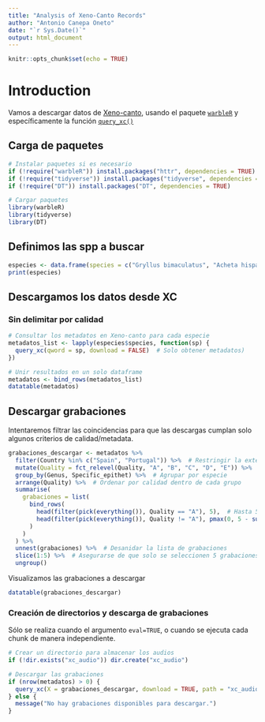 ```yaml
---
title: "Analysis of Xeno-Canto Records"
author: "Antonio Canepa Oneto"
date: "`r Sys.Date()`"
output: html_document
---
```


```r
knitr::opts_chunk$set(echo = TRUE)
```

# Introduction
Vamos a descargar datos de [Xeno-canto](https://xeno-canto.org/), usando el paquete [`warbleR`](https://marce10.github.io/warbleR/index.html) y específicamente la función [`query_xc()`](https://marce10.github.io/warbleR/reference/query_xc.html?q=xeno#null) 


## Carga de paquetes

```r
# Instalar paquetes si es necesario
if (!require("warbleR")) install.packages("httr", dependencies = TRUE)
if (!require("tidyverse")) install.packages("tidyverse", dependencies = TRUE)
if (!require("DT")) install.packages("DT", dependencies = TRUE)

# Cargar paquetes
library(warbleR)
library(tidyverse)
library(DT)
```

## Definimos las spp a buscar

```r
especies <- data.frame(species = c("Gryllus bimaculatus", "Acheta hispanicus"))
print(especies)

```

## Descargamos los datos desde XC

### Sin delimitar por calidad
```r
# Consultar los metadatos en Xeno-canto para cada especie
metadatos_list <- lapply(especies$species, function(sp) {
  query_xc(qword = sp, download = FALSE)  # Solo obtener metadatos)
})

# Unir resultados en un solo dataframe
metadatos <- bind_rows(metadatos_list)
datatable(metadatos)

```


## Descargar grabaciones

Intentaremos filtrar las coincidencias para que las descargas cumplan solo algunos criterios de calidad/metadata.


```r
grabaciones_descargar <- metadatos %>%
  filter(Country %in% c("Spain", "Portugal")) %>%  # Restringir la extensión geográfica
  mutate(Quality = fct_relevel(Quality, "A", "B", "C", "D", "E")) %>%  # Ordenar la calidad
  group_by(Genus, Specific_epithet) %>%  # Agrupar por especie
  arrange(Quality) %>%  # Ordenar por calidad dentro de cada grupo
  summarise(
    grabaciones = list(
      bind_rows(
        head(filter(pick(everything()), Quality == "A"), 5),  # Hasta 5 grabaciones de calidad "A"
        head(filter(pick(everything()), Quality != "A"), pmax(0, 5 - sum(Quality == "A")))  # Completar con las mejores disponibles
      )
    )
  ) %>%
  unnest(grabaciones) %>%  # Desanidar la lista de grabaciones
  slice(1:5) %>%  # Asegurarse de que solo se seleccionen 5 grabaciones por especie
  ungroup()
```

Visualizamos las grabaciones a descargar

```r
datatable(grabaciones_descargar)
```


### Creación de directorios y descarga de grabaciones

Sólo se realiza cuando el argumento `eval=TRUE`, o cuando se ejecuta cada chunk de manera independiente.
```r
# Crear un directorio para almacenar los audios
if (!dir.exists("xc_audio")) dir.create("xc_audio")

# Descargar las grabaciones
if (nrow(metadatos) > 0) {
  query_xc(X = grabaciones_descargar, download = TRUE, path = "xc_audio")
} else {
  message("No hay grabaciones disponibles para descargar.")
}
```


